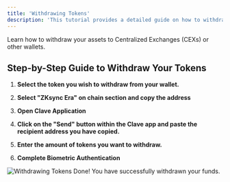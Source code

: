 ```yaml
---
title: 'Withdrawing Tokens'
description: 'This tutorial provides a detailed guide on how to withdraw your tokens to centralized exchanges (CEXs) or other wallets using the zkSync Era chain. The process involves selecting the token, choosing the zkSync Era chain, using the Clave application for sending the tokens, and completing biometric authentication for a secure transaction. This step-by-step guide ensures that your assets are transferred safely and efficiently.'
---
```



Learn how to withdraw your assets to Centralized Exchanges (CEXs) or other wallets.

## Step-by-Step Guide to Withdraw Your Tokens

1. **Select the token you wish to withdraw from your wallet.**

2. **Select "ZKsync Era" on chain section and copy the address**

3. **Open Clave Application**

4. **Click on the "Send" button within the Clave app and paste the recipient address you have copied.**

5. **Enter the amount of tokens you want to withdraw.**

6. **Complete Biometric Authentication**

![Withdrawing Tokens](images/withdraw1.png)
Done! You have successfully withdrawn your funds.
